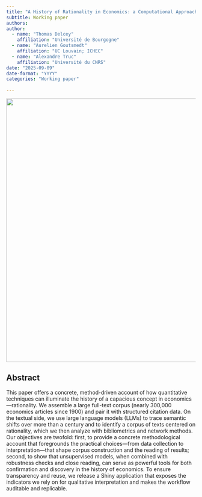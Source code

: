 ```yaml
---
title: "A History of Rationality in Economics: a Computational Approach"
subtitle: Working paper   
authors: 
author: 
  - name: "Thomas Delcey"
    affiliation: "Université de Bourgogne"
  - name: "Aurelien Goutsmedt"
    affiliation: "UC Louvain; ICHEC"
  - name: "Alexandre Truc"
    affiliation: "Université du CNRS"
date: "2025-09-09"
date-format: "YYYY"
categories: "Working paper"
  
--- 
```


![](picture.png){width=700 fig-align="center"}

## Abstract 

This paper offers a concrete, method-driven account of how quantitative techniques can illuminate the history of a capacious concept in economics—rationality. We assemble a large full-text corpus (nearly 300,000 economics articles since 1900) and pair it with structured citation data. On the textual side, we use large language models (LLMs) to trace semantic shifts over more than a century and to identify a corpus of texts centered on rationality, which we then analyze with bibliometrics and network methods. Our objectives are twofold: first, to provide a concrete methodological account that foregrounds the practical choices—from data collection to interpretation—that shape corpus construction and the reading of results; second, to show that unsupervised models, when combined with robustness checks and close reading, can serve as powerful tools for both confirmation and discovery in the history of economics. To ensure transparency and reuse, we release a Shiny application that exposes the indicators we rely on for qualitative interpretation and makes the workflow auditable and replicable.

